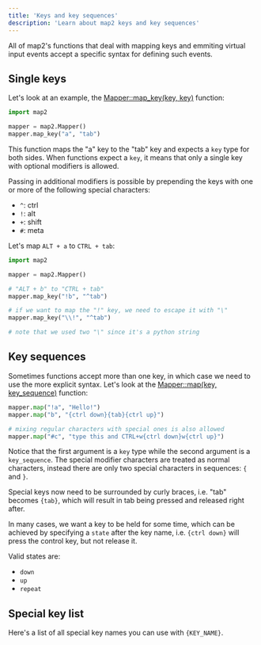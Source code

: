 ```yaml
---
title: 'Keys and key sequences'
description: 'Learn about map2 keys and key sequences'
---
```



All of map2's functions that deal with mapping keys and emmiting virtual input events accept
a specific syntax for defining such events.

## Single keys

Let's look at an example, the [Mapper::map_key(key, key)](/map2/en/api/mapper) function:

```python
import map2

mapper = map2.Mapper()
mapper.map_key("a", "tab")
```

This function maps the "a" key to the "tab" key and expects a `key` type for both sides.
When functions expect a `key`, it means that only a single key with optional modifiers is allowed.

Passing in additional modifiers is possible by prepending the keys with one or more of the following special
characters:

- `^`: ctrl
- `!`: alt
- `+`: shift
- `#`: meta

Let's map `ALT + a` to `CTRL + tab`:

```python
import map2

mapper = map2.Mapper()

# "ALT + b" to "CTRL + tab"
mapper.map_key("!b", "^tab")

# if we want to map the "!" key, we need to escape it with "\"
mapper.map_key("\\!", "^tab")

# note that we used two "\" since it's a python string
```


## Key sequences

Sometimes functions accept more than one key, in which case we need to use the more explicit syntax.
Let's look at the [Mapper::map(key, key_sequence)](/map2/en/api/mapper) function:

```python
mapper.map("!a", "Hello!")
mapper.map("b", "{ctrl down}{tab}{ctrl up}")

# mixing regular characters with special ones is also allowed
mapper.map("#c", "type this and CTRL+w{ctrl down}w{ctrl up}")
```

Notice that the first argument is a `key` type while the second argument is a `key_sequence`.
The special modifier characters are treated as normal characters, instead there are only two
special characters in sequences: `{` and `}`.

Special keys now need to be surrounded by curly braces, i.e. "tab" becomes `{tab}`, which
will result in tab being pressed and released right after.

In many cases, we want a key to be held for some time, which can be achieved by specifying a
`state` after the key name, i.e. `{ctrl down}` will press the control key, but not release it.

Valid states are:
- `down`
- `up`
- `repeat`


## Special key list

Here's a list of all special key names you can use with `{KEY_NAME}`.

<ValidKeysTable />
